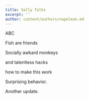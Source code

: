```yaml
---
title: Sally Talks
excerpt: ''
author: content/authors/napolean.md
---
```


ABC

Fish are friends

Socially awkard monkeys

and talentless hacks

how to make this work

Surprising behavior.

Another update.
